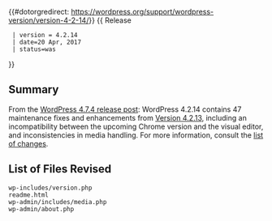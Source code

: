 {{#dotorgredirect: https://wordpress.org/support/wordpress-version/version-4-2-14/}}
{{ Release
  | version = 4.2.14
  | date=20 Apr, 2017
  | status=was
}}

== Summary ==
 
From the [https://wordpress.org/news/2017/04/wordpress-4-7-4/ WordPress 4.7.4 release post]: WordPress 4.2.14 contains 47 maintenance fixes and enhancements from [[Version 4.2.13]], including an incompatibility between the upcoming Chrome version and the visual editor, and inconsistencies in media handling. For more information, consult the [https://core.trac.wordpress.org/query?status=closed&milestone=4.7.4&group=component&col=id&col=summary&col=component&col=status&col=owner&col=type&col=priority&col=keywords&order=priority list of changes].

== List of Files Revised ==
 
<pre>
wp-includes/version.php
readme.html
wp-admin/includes/media.php
wp-admin/about.php
</pre>